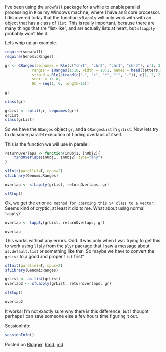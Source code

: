 I've been using the `snowfall` package for a while to enable parallel processing in `R` on my Windows machine, where I 
have an 8 core processor. I discovered today that the function `sfLapply` will only work with with an object that has a 
class of `list`. This is really important, because there are many things that are "list-like", and are actually lists at 
heart, but `sfLapply` probably won't like it.

Lets whip up an example. 

```r
require(snowfall)
require(GenomicRanges)

gr <- GRanges(seqnames = Rle(c("chr1", "chr2", "chr1", "chr3"), c(1, 3, 2, 4)),
            ranges = IRanges(1:10, width = 10:1, names = head(letters,10)),
            strand = Rle(strand(c("-", "+", "*", "+", "-")), c(1, 2, 2, 3, 2)),
            score = 1:10,
            GC = seq(1, 0, length=10))

gr

class(gr)

grList <- split(gr, seqnames(gr))
grList
class(grList)
```

So we have the `GRanges` object `gr`, and a `GRangesList` in `grList`. Now lets try to do some parallel execution of
finding overlaps of itself.

This is the function we will use in parallel:

```r
returnOverlaps <- function(inObj1, inObj2){
	findOverlaps(inObj1, inObj2, type="any")
}
```

```r
sfInit(parallel=T, cpus=2)
sfLibrary(GenomicRanges)

overlap <- sfLapply(grList, returnOverlaps, gr)

sfStop()
```

Ok, we get the error `no method for coercing this S4 class to a vector`. Seems kind of cryptic, at least it did to me.
What about using normal `lapply`?

```r
overlap <- lapply(grList, returnOverlaps, gr)

overlap
```

This works without any errors. Odd. It was only when I was trying to get this to work using `llply` from the `plyr` 
package that I saw a message about `as.default.list` or something like that. So maybe we have to convert the `grList` to 
a good and proper `list` first?

```r
sfInit(parallel=T, cpus=2)
sfLibrary(GenomicRanges)

grList <- as.list(grList)
overlap2 <- sfLapply(grList, returnOverlaps, gr)

sfStop()

overlap2
```

It works! I'm not exactly sure why there is this difference, but I thought perhaps I can save someone else a few hours
time figuring it out.

SessionInfo:

```r
sessionInfo()
```

Posted on [Blogger](http://rflight.blogspot.com/2012/10/sflapply-vs-lapply.html). [Rmd](https://github.com/rmflight/blogPosts/blob/master/sflapplyVlapply.Rmd), [md](https://github.com/rmflight/blogPosts/blob/master/sflapplyVlapply.md)